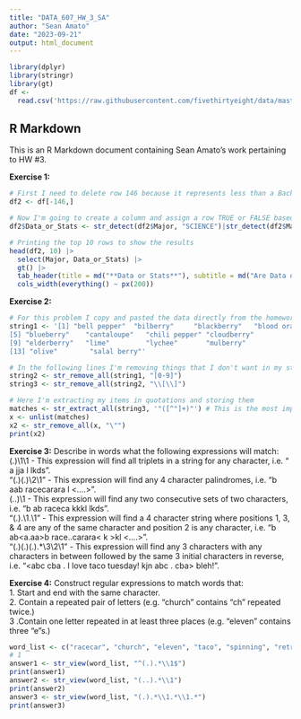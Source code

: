 ---
title: "DATA_607_HW_3_SA"
author: "Sean Amato"
date: "2023-09-21"
output: html_document
---

```{r setup, include=FALSE}
library(dplyr)
library(stringr)
library(gt)
df <- 
  read.csv('https://raw.githubusercontent.com/fivethirtyeight/data/master/college-majors/majors-list.csv')
```

## R Markdown

This is an R Markdown document containing Sean Amato's work pertaining to HW #3.


**Exercise 1:** 
```{r}
# First I need to delete row 146 because it represents less than a Bachelor's Degree.
df2 <- df[-146,]

# Now I'm going to create a column and assign a row TRUE or FALSE based on whether it contains any of the following text in the 'Major' column: SCIENCE, OLOGY, COMPUTER, MATH, and ENGINEERING. While this probably isn't a perfect approach, in my opinion it's a very good first pass. I know "Physics" is one major my classifier misses as you can collect data during experiments and run statistical analysis to ensure your data is sound.
df2$Data_or_Stats <- str_detect(df2$Major, "SCIENCE")|str_detect(df2$Major, "OLOGY")|str_detect(df2$Major, "COMPUTER")|str_detect(df2$Major, "MATH")|str_detect(df2$Major, "ENGINEERING")|str_detect(df2$Major, "TECHNO")

# Printing the top 10 rows to show the results
head(df2, 10) |>
  select(Major, Data_or_Stats) |>
  gt() |>
  tab_header(title = md("**Data or Stats**"), subtitle = md("Are Data or Stats used in a particular major?")) |>
  cols_width(everything() ~ px(200))
```

**Exercise 2:**
```{r}
# For this problem I copy and pasted the data directly from the homework and put it into "string1", via single quotes, without formatting it.
string1 <- '[1] "bell pepper"  "bilberry"     "blackberry"   "blood orange"
[5] "blueberry"    "cantaloupe"   "chili pepper" "cloudberry"  
[9] "elderberry"   "lime"         "lychee"       "mulberry"    
[13] "olive"        "salal berry"'

# In the following lines I'm removing things that I don't want in my string.
string2 <- str_remove_all(string1, "[0-9]")
string3 <- str_remove_all(string2, "\\[\\]")

# Here I'm extracting my items in quotations and storing them
matches <- str_extract_all(string3, '"([^"]+)"') # This is the most important thing I learned from this exercise.
x <- unlist(matches)
x2 <- str_remove_all(x, "\"")
print(x2)
```

**Exercise 3:**
Describe in words what the following expressions will match:
(.)\1\1 - This expression will find all triplets in a string for any character, i.e. "<aaa> a jja <kkk>l lkds".  
"(.)(.)\\2\\1" - This expression will find any 4 character palindromes, i.e. "b a<baab>ab racecarara <k  k>l <....>".  
(..)\1 - This expression will find any two consecutive sets of two characters, i.e. "b <abab>ab racec<arar>a kkkl lkds".  
"(.).\\1.\\1" - This expression will find a 4 character string where positions 1, 3, & 4 are any of the same character and position 2 is any character, i.e. "b ab<a.aa>b race..carara< k  >kl <....>".  
"(.)(.)(.).*\\3\\2\\1" - This expression will find any 3 characters with any characters in between followed by the same 3 initial characters in reverse, i.e. "<abc cba .   I love taco tuesday!   kjn abc . cba> bleh!".

**Exercise 4:** Construct regular expressions to match words that:  
1. Start and end with the same character.  
2. Contain a repeated pair of letters (e.g. "church" contains "ch" repeated twice.)  
3 .Contain one letter repeated in at least three places (e.g. "eleven" contains three "e"s.)  
```{r}
word_list <- c("racecar", "church", "eleven", "taco", "spinning", "retroactive", "ubuntu", "eel", "lyrically")
# 1 
answer1 <- str_view(word_list, "^(.).*\\1$")
print(answer1)
answer2 <- str_view(word_list, "(..).*\\1")
print(answer2)
answer3 <- str_view(word_list, "(.).*\\1.*\\1.*")
print(answer3)
```

